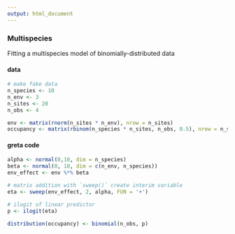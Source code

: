 ```yaml
---
output: html_document
---
```

### Multispecies

Fitting a multispecies model of binomially-distributed data

#### data
```r
# make fake data
n_species <- 10
n_env <- 3
n_sites <- 20
n_obs <- 4

env <- matrix(rnorm(n_sites * n_env), nrow = n_sites)
occupancy <- matrix(rbinom(n_species * n_sites, n_obs, 0.5), nrow = n_sites)
```

#### greta code
```r
alpha <- normal(0,10, dim = n_species)
beta <- normal(0, 10, dim = c(n_env, n_species))
env_effect <- env %*% beta

# matrix addition with `sweep()` create interim variable
eta <- sweep(env_effect, 2, alpha, FUN = '+')

# ilogit of linear predictor
p <- ilogit(eta)

distribution(occupancy) <- binomial(n_obs, p)
```

